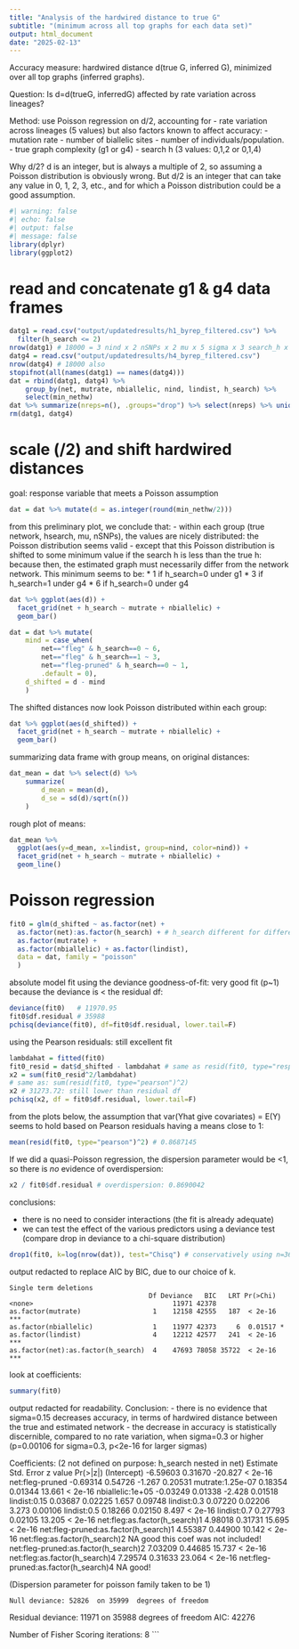 ```yaml
---
title: "Analysis of the hardwired distance to true G"
subtitle: "(minimum across all top graphs for each data set)"
output: html_document
date: "2025-02-13"
---
```


Accuracy measure: hardwired distance d(true G, inferred G), minimized over
all top graphs (inferred graphs).

Question: Is d=d(trueG, inferredG) affected by rate variation across lineages?

Method: use Poisson regression on d/2, accounting for
- rate variation across lineages (5 values)
  but also factors known to affect accuracy:
- mutation rate
- number of biallelic sites
- number of individuals/population.
- true graph complexity (g1 or g4)
- search h (3 values: 0,1,2 or 0,1,4)

Why d/2? d is an integer, but is always a multiple of 2, so assuming a Poisson
distribution is obviously wrong. But d/2 is an integer that can take any
value in 0, 1, 2, 3, etc., and for which a Poisson distribution could be a good
assumption.

```r
#| warning: false
#| echo: false
#| output: false
#| message: false
library(dplyr)
library(ggplot2)
```

# read and concatenate g1 & g4 data frames

```r
datg1 = read.csv("output/updatedresults/h1_byrep_filtered.csv") %>%
  filter(h_search <= 2)
nrow(datg1) # 18000 = 3 nind x 2 nSNPs x 2 mu x 5 sigma x 3 search_h x 100 reps
datg4 = read.csv("output/updatedresults/h4_byrep_filtered.csv")
nrow(datg4) # 18000 also
stopifnot(all(names(datg1) == names(datg4)))
dat = rbind(datg1, datg4) %>%
    group_by(net, mutrate, nbiallelic, nind, lindist, h_search) %>%
    select(min_nethw)
dat %>% summarize(nreps=n(), .groups="drop") %>% select(nreps) %>% unique() # 100
rm(datg1, datg4)
```

# scale (/2) and shift hardwired distances

goal: response variable that meets a Poisson assumption

```r
dat = dat %>% mutate(d = as.integer(round(min_nethw/2)))
```

from this preliminary plot, we conclude that:
- within each group (true network, hsearch, mu, nSNPs),
  the values are nicely distributed: the Poisson distribution
  seems valid
- except that this Poisson distribution is shifted to some
  minimum value if the search h is less than the true h:
  because then, the estimated graph must necessarily differ
  from the network network. This minimum seems to be:
  * 1 if h_search=0 under g1
  * 3 if h_search=1 under g4
  * 6 if h_search=0 under g4

```r
dat %>% ggplot(aes(d)) +
  facet_grid(net + h_search ~ mutrate + nbiallelic) +
  geom_bar()
```

```r
dat = dat %>% mutate(
    mind = case_when(
        net=="fleg" & h_search==0 ~ 6,
        net=="fleg" & h_search==1 ~ 3,
        net=="fleg-pruned" & h_search==0 ~ 1,
        .default = 0),
    d_shifted = d - mind
    )
```

The shifted distances now look Poisson distributed within
each group:

```r
dat %>% ggplot(aes(d_shifted)) +
  facet_grid(net + h_search ~ mutrate + nbiallelic) +
  geom_bar()
```

summarizing data frame with group means, on original distances:
```r
dat_mean = dat %>% select(d) %>%
    summarize(
        d_mean = mean(d),
        d_se = sd(d)/sqrt(n())
    )
```

rough plot of means:
```r
dat_mean %>%
  ggplot(aes(y=d_mean, x=lindist, group=nind, color=nind)) +
  facet_grid(net + h_search ~ mutrate + nbiallelic) +
  geom_line()
```

# Poisson regression

```r
fit0 = glm(d_shifted ~ as.factor(net) +
  as.factor(net):as.factor(h_search) + # h_search different for different nets
  as.factor(mutrate) +
  as.factor(nbiallelic) + as.factor(lindist),
  data = dat, family = "poisson"
  )
```

absolute model fit using the deviance goodness-of-fit:
very good fit (p~1) because
the deviance is < the residual df:

```r
deviance(fit0)   # 11970.95
fit0$df.residual # 35988
pchisq(deviance(fit0), df=fit0$df.residual, lower.tail=F)
```

using the Pearson residuals: still excellent fit
```r
lambdahat = fitted(fit0)
fit0_resid = dat$d_shifted - lambdahat # same as resid(fit0, type="response")
x2 = sum(fit0_resid^2/lambdahat)
# same as: sum(resid(fit0, type="pearson")^2)
x2 # 31273.72: still lower than residual df
pchisq(x2, df = fit0$df.residual, lower.tail=F)
```

from the plots below, the assumption that
var(Yhat give covariates) = E(Y)
seems to hold based on Pearson residuals
having a means close to 1:
```r
mean(resid(fit0, type="pearson")^2) # 0.8687145
```

If we did a quasi-Poisson regression, the dispersion
parameter would be <1, so there is *no*
evidence of overdispersion:

```r
x2 / fit0$df.residual # overdispersion: 0.8690042
```

conclusions:

- there is no need to consider interactions (the fit is already adequate)
- we can test the effect of the various predictors using a deviance test
  (compare drop in deviance to a chi-square distribution)

```r
drop1(fit0, k=log(nrow(dat)), test="Chisq") # conservatively using n=36,000
```

output redacted to replace AIC by BIC, due to our choice of k.

    Single term deletions
                                       Df Deviance   BIC   LRT Pr(>Chi)    
    <none>                                   11971 42378                   
    as.factor(mutrate)                  1    12158 42555   187  < 2e-16 ***
    as.factor(nbiallelic)               1    11977 42373     6  0.01517 *  
    as.factor(lindist)                  4    12212 42577   241  < 2e-16 ***
    as.factor(net):as.factor(h_search)  4    47693 78058 35722  < 2e-16 ***

look at coefficients:

```r
summary(fit0)
```

output redacted for readability.
Conclusion:
- there is no evidence that sigma=0.15 decreases accuracy, in terms of
  hardwired distance between the true and estimated network
- the decrease in accuracy is statistically discernible,
  compared to no rate variation, when sigma=0.3 or higher (p=0.00106 for
  sigma=0.3, p<2e-16 for larger sigmas)

Coefficients: (2 not defined on purpose: h_search nested in net)
                                     Estimate Std. Error z value  Pr(>|z|)
(Intercept)                          -6.59603    0.31670 -20.827  < 2e-16
net:fleg-pruned                      -0.69314    0.54726  -1.267  0.20531
mutrate:1.25e-07                      0.18354    0.01344  13.661  < 2e-16
nbiallelic:1e+05                     -0.03249    0.01338  -2.428  0.01518
lindist:0.15                          0.03687    0.02225   1.657  0.09748
lindist:0.3                           0.07220    0.02206   3.273  0.00106
lindist:0.5                           0.18266    0.02150   8.497  < 2e-16
lindist:0.7                           0.27793    0.02105  13.205  < 2e-16
net:fleg:as.factor(h_search)1         4.98018    0.31731  15.695  < 2e-16
net:fleg-pruned:as.factor(h_search)1  4.55387    0.44900  10.142  < 2e-16
net:fleg:as.factor(h_search)2              NA    good this coef was not included!
net:fleg-pruned:as.factor(h_search)2  7.03209    0.44685  15.737  < 2e-16
net:fleg:as.factor(h_search)4         7.29574    0.31633  23.064  < 2e-16
net:fleg-pruned:as.factor(h_search)4       NA    good!

(Dispersion parameter for poisson family taken to be 1)

    Null deviance: 52826  on 35999  degrees of freedom
Residual deviance: 11971  on 35988  degrees of freedom
AIC: 42276

Number of Fisher Scoring iterations: 8
```
